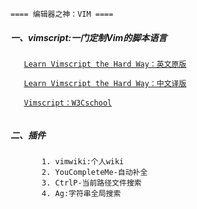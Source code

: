  ==== 编辑器之神：VIM ====
 
===== 一、vimscript:一门定制Vim的脚本语言 =====
	
	[[http://learnvimscriptthehardway.onefloweroneworld.com|Learn Vimscript the Hard Way：英文原版]]

	[[http://learnvimscriptthehardway.onefloweroneworld.com|Learn Vimscript the Hard Way：中文译版]]
	
	[[https://www.w3cschool.cn/vim/v1jqyozt.html|Vimscript：W3Cschool]]
	
===== 二、插件 =====
		1. vimwiki:个人wiki
		2. YouCompleteMe-自动补全
		3. CtrlP-当前路径文件搜索
		4. Ag:字符串全局搜索

